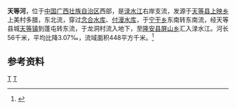 {{Otheruses|天等河|other=同名或類似名的其它條目描述}}
{{Infobox River
  | river_name      = 天等河
  | image_name      = 
  | image_size      = 
  | caption         = 
  | origin          = [[广西壮族自治区|广西壮族自治区]][[天等县|天等县]][[上映乡|上映乡]]多腊
  | mouth           = 广西壮族自治区[[隆安县|隆安县]][[屏山乡_(隆安县)|屏山乡]][[渌水江|渌水江]]
  | basin_countries = 广西天等县、隆安县
  | length          = 56 km
  | elevation       = 
  | mouth_elevation = 
  | discharge       = 
  | watershed       = 448 km<sup>2</sup>
}}
'''天等河'''，位于[[中国|中国]][[广西壮族自治区|广西壮族自治区]]西部，是[[渌水江|渌水江]]右岸支流，发源于[[天等县|天等县]][[上映乡|上映乡]]上美村多腊，东北流，穿过[[念合水库|念合水库]]、[[付漫水库|付漫水库]]，于[[宁干乡|宁干乡]]东南转东南流，经天等县城[[天等镇|天等镇]]到蓬屯转东流，于龙洞村流入地下，至[[隆安县|隆安县]][[屏山乡_(隆安县)|屏山乡]]汇入渌水江。河长56千米，平均比降3.07‰，流域面积448平方千米。<ref name="中国河湖大典">{{cite book zh |author=《[[中国河湖大典|中国河湖大典]]》编纂委员会 |title=《中国河湖大典·珠江卷》 |format=M|edition=1 |location=北京 |publisher=中国水利水电出版社 |date=2013年1月 |pages=140页 |id= ISBN 978-7-5170-0561-2}}</ref>

==参考资料==
{{reflist}}

[[Category:右江水系|T]]
[[Category:广西河流|T]]